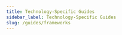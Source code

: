 ```yaml
---
title: Technology-Specific Guides
sidebar_label: Technology-Specific Guides
slug: /guides/frameworks
---
```



<div
  style={{
    display: "flex",
    flexWrap: "wrap",
  }}
>
  <OutlinedCard
    title="How to set up feature Flags in Python with Flask"
    icon="tune"
    link="/guides/python-flask-feature-flags"
  ></OutlinedCard>
  <OutlinedCard
    title="Run an A/B Test with Python Flask"
    icon="science"
    link="/guides/python-flask-abtests"
  ></OutlinedCard>
  <OutlinedCard
    title="Feature Flags in NodeJS ExpressJS"
    icon="tune"
    link="/guides/node-express-feature-flags"
  ></OutlinedCard>
  <OutlinedCard
    title="Experimenting in NodeJS ExpressJS"
    icon="science"
    link="/guides/node-express-abtests"
  ></OutlinedCard>
  <OutlinedCard
    title="How to set up Feature Flags with Next.js (App Router)"
    icon="tune"
    link="/guides/nextjs-feature-flags"
  ></OutlinedCard>
  <OutlinedCard
    title="How to set up Feature Flags with Next.js (Page Router)"
    icon="tune"
    link="/guides/nextjs-page-router-feature-flags"
  ></OutlinedCard>
</div>
